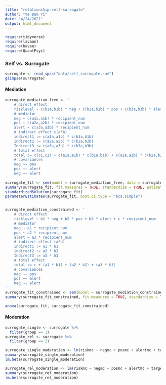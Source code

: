 ```yaml
---
title: "relationship-self-surrogate"
author: "Ye Dam Yi"
date: "4/24/2021"
output: html_document
---
```


```r
require(tidyverse)
require(lavaan)
require(haven)
require(QuantPsyc)
```

### Self vs. Surrogate
```r
surrogate <- read_spss("data/self_surrogate.sav")
glimpse(surrogate)

```

#### Mediation
```r

surrogate_mediation_free <- '
    # direct effect
    risklevel ~ c(b1a,b1b) * neg + c(b2a,b2b) * pos + c(b3a,b3b) * alert + c(c1,c2) * recipient_num
    # mediator
    neg ~ c(a1a,a1b) * recipient_num
    pos ~ c(a2a,a2b) * recipient_num
    alert ~ c(a3a,a3b) * recipient_num
    # indirect effect c(a*b)
    indirect1 := c(a1a,a1b) * c(b1a,b1b)
    indirect2 := c(a2a,a2b) * c(b2a,b2b)
    Indirect3 := c(a3a,a3b) * c(b3a,b3b)
    # total effect
    total := c(c1,c2) + c(a1a,a1b) * c(b1a,b1b) + c(a2a,a2b) * c(b2a,b2b) + c(a3a,a3b) * c(b3a,b3b)
    # covariances
    neg ~~ pos
    pos ~~ alert
    neg ~~ alert
'
surrogate_fit <- sem(model = surrogate_mediation_free, data = surrogate, se = "bootstrap", bootstrap = 5000, group = "group")
summary(surrogate_fit, fit.measures = TRUE, standardize = TRUE, estimates = TRUE, rsquare = TRUE)
standardizedSolution(surrogate_fit)
parameterEstimates(surrogate_fit, boot.ci.type = "bca.simple")


surrogate_mediation_constrained <- '
    # direct effect
    risklevel ~ b1 * neg + b2 * pos + b3 * alert + c * recipient_num
    # mediator
    neg ~ a1 * recipient_num
    pos ~ a2 * recipient_num
    alert ~ a3 * recipient_num
    # indirect effect (a*b)
    indirect1 := a1 * b1
    indirect2 := a2 * b2
    Indirect3 := a3 * b3
    # total effect
    total := c + (a1 * b1) + (a2 * b2) + (a3 * b3)
    # covariances
    neg ~~ pos
    pos ~~ alert
    neg ~~ alert
'
surrogate_fit_constrained <- sem(model = surrogate_mediation_constrained, data = surrogate, se = "bootstrap", bootstrap = 5000, group = "group", group.equal = c("intercepts", "regressions"))
summary(surrogate_fit_constrained, fit.measures = TRUE, standardize = TRUE, estimates = TRUE, rsquare = TRUE)

anova(surrogate_fit, surrogate_fit_constrained)


```

#### Moderation
```r
surrogate_single <- surrogate %>% 
  filter(group == 1)
surrogate_rel <- surrogate %>% 
  filter(group == 2)

surrogate_single_moderation <- lm(riskmc ~ negmc + posmc + alertmc + target + negint + posint + alertint, data = surrogate_single)
summary(surrogate_single_moderation)
lm.beta(surrogate_single_moderation)

surrogate_rel_moderation <- lm(riskmc ~ negmc + posmc + alertmc + target + negint + posint + alertint, data = surrogate_rel)
summary(surrogate_rel_moderation)
lm.beta(surrogate_rel_moderation)
```


